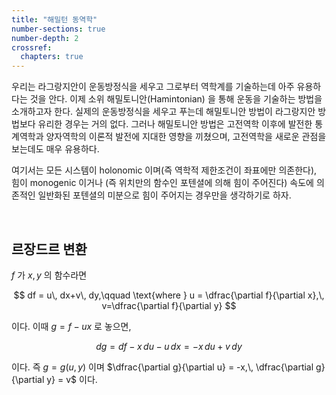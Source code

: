 ```yaml
---
title: "해밀턴 동역학"
number-sections: true
number-depth: 2
crossref:
  chapters: true
---
```


우리는 라그랑지안이 운동방정식을 세우고 그로부터 역학계를 기술하는데 아주 유용하다는 것을 안다. 이제 소위 해밀토니안(Hamintonian) 을 통해 운동을 기술하는 방법을 소개하고자 한다. 실제의 운동방정식을 세우고 푸는데 해밀토니안 방법이 라그랑지안 방법보다 유리한 경우는 거의 없다. 그러나 해밀토니안 방법은 고전역학 이후에 발전한 통계역학과 양자역학의 이론적 발전에 지대한 영향을 끼쳤으며, 고전역학을 새로운 관점을 보는데도 매우 유용하다.

여기서는 모든 시스템이 holonomic 이며(즉 역학적 제한조건이 좌표에만 의존한다), 힘이 monogenic 이거나 (즉 위치만의 함수인 포텐셜에 의해 힘이 주어진다) 속도에 의존적인 일반화된 포텐셜의 미분으로 힘이 주어지는 경우만을 생각하기로 하자.

</br>

## 르장드르 변환

$f$ 가 $x,\,y$ 의 함수라면

$$
df = u\, dx+v\, dy,\qquad \text{where } u = \dfrac{\partial f}{\partial x},\, v=\dfrac{\partial f}{\partial y}
$$

이다. 이때 $g= f-ux$ 로 놓으면, 

$$
dg = df - x\, du - u \, dx = - x\, du + v\, dy
$$

이다. 즉 $g=g(u, y)$ 이며 $\dfrac{\partial g}{\partial u} = -x,\, \dfrac{\partial g}{\partial y} = v$ 이다. 